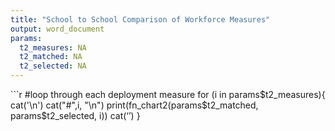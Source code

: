 ```yaml
---
title: "School to School Comparison of Workforce Measures"
output: word_document
params:
  t2_measures: NA
  t2_matched: NA
  t2_selected: NA
---
```

```r

#loop through each deployment measure
for (i in params$t2_measures){
cat('\n')  
cat("#",i, "\n")
print(fn_chart2(params$t2_matched, params$t2_selected, i))
cat('\n') 
}